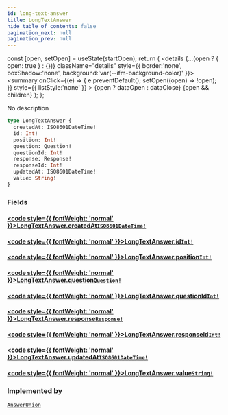 ```yaml
---
id: long-text-answer
title: LongTextAnswer
hide_table_of_contents: false
pagination_next: null
pagination_prev: null
---
```







  const [open, setOpen] = useState(startOpen);
  return (
    <details {...(open ? { open: true } : {})} className="details" style={{ border:'none', boxShadow:'none', background:'var(--ifm-background-color)' }}>
      <summary
        onClick={(e) => {
          e.preventDefault();
          setOpen((open) => !open);
        }}
        style={{ listStyle:'none' }}
      >
      {open ? dataOpen : dataClose}
      </summary>
      {open && children}
    </details>
  );
};




No description


```graphql
type LongTextAnswer {
  createdAt: ISO8601DateTime!
  id: Int!
  position: Int!
  question: Question!
  questionId: Int!
  response: Response!
  responseId: Int!
  updatedAt: ISO8601DateTime!
  value: String!
}
```


### Fields

#### [<code style={{ fontWeight: 'normal' }}>LongTextAnswer.<b>createdAt</b></code>](#)<Bullet />[`ISO8601DateTime!`](/scalars/iso8601-date-time) <Badge class="secondary" text="non-null"/> <Badge class="secondary" text="scalar"/>
> 
> 

#### [<code style={{ fontWeight: 'normal' }}>LongTextAnswer.<b>id</b></code>](#)<Bullet />[`Int!`](/scalars/int) <Badge class="secondary" text="non-null"/> <Badge class="secondary" text="scalar"/>
> 
> 

#### [<code style={{ fontWeight: 'normal' }}>LongTextAnswer.<b>position</b></code>](#)<Bullet />[`Int!`](/scalars/int) <Badge class="secondary" text="non-null"/> <Badge class="secondary" text="scalar"/>
> 
> 

#### [<code style={{ fontWeight: 'normal' }}>LongTextAnswer.<b>question</b></code>](#)<Bullet />[`Question!`](/objects/question) <Badge class="secondary" text="non-null"/> <Badge class="secondary" text="object"/>
> 
> 

#### [<code style={{ fontWeight: 'normal' }}>LongTextAnswer.<b>questionId</b></code>](#)<Bullet />[`Int!`](/scalars/int) <Badge class="secondary" text="non-null"/> <Badge class="secondary" text="scalar"/>
> 
> 

#### [<code style={{ fontWeight: 'normal' }}>LongTextAnswer.<b>response</b></code>](#)<Bullet />[`Response!`](/objects/response) <Badge class="secondary" text="non-null"/> <Badge class="secondary" text="object"/>
> 
> 

#### [<code style={{ fontWeight: 'normal' }}>LongTextAnswer.<b>responseId</b></code>](#)<Bullet />[`Int!`](/scalars/int) <Badge class="secondary" text="non-null"/> <Badge class="secondary" text="scalar"/>
> 
> 

#### [<code style={{ fontWeight: 'normal' }}>LongTextAnswer.<b>updatedAt</b></code>](#)<Bullet />[`ISO8601DateTime!`](/scalars/iso8601-date-time) <Badge class="secondary" text="non-null"/> <Badge class="secondary" text="scalar"/>
> 
> 

#### [<code style={{ fontWeight: 'normal' }}>LongTextAnswer.<b>value</b></code>](#)<Bullet />[`String!`](/scalars/string) <Badge class="secondary" text="non-null"/> <Badge class="secondary" text="scalar"/>
> 
> 



### Implemented by

[`AnswerUnion`](/unions/answer-union)  <Badge class="secondary" text="union"/>

